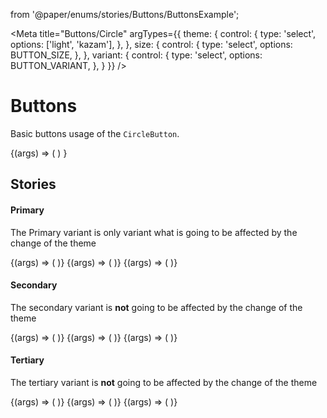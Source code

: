   from '@paper/enums/stories/Buttons/ButtonsExample';

<Meta title="Buttons/Circle"
      argTypes={{
        theme: {
          control: {
            type: 'select',
            options: ['light', 'kazam'],
          },
        },
        size: {
          control: {
            type: 'select',
            options: BUTTON_SIZE,
          },
        },
        variant: {
          control: {
            type: 'select',
            options: BUTTON_VARIANT,
          },
        }
      }}
/>


# Buttons
Basic buttons usage of the `CircleButton`.

<Canvas>
  <Story
    name="Default Circle button"
    args={{
      theme: 'light',
      variant: BUTTON_VARIANT.PRIMARY,
      size: BUTTON_SIZE.BIG
    }}
  >
    {(args) => (<CircleButton {...args} >
      <Icon icon={ICON.BOARD} color={ICONS_COLOR.DARK} size={ICONS_SIZE.SMALL} />
    </CircleButton>)
    }
  </Story>
</Canvas>

<ArgsTable story="Default Circle button"/>

## Stories

#### Primary

The Primary variant is only variant what is  going to be affected by the change of the theme

<Canvas>
  <Story
    name="Primary Circle button big"
    args={{
      theme: 'light',
      variant: BUTTON_VARIANT.PRIMARY,
      size: BUTTON_SIZE.BIG
    }}
  >
    {(args) => (<CircleButton {...args} >
      <Icon icon={ICON.BOARD} color={ICONS_COLOR.DARK} size={ICONS_SIZE.SMALL} />
    </CircleButton>)}
  </Story>
  <Story
    name="Primary Circle button default"
    args={{
      theme: 'light',
      variant: BUTTON_VARIANT.PRIMARY,
      size: BUTTON_SIZE.DEFAULT
    }}
  >
    {(args) => (
      <CircleButton {...args} >
        <Icon icon={ICON.BOARD} color={ICONS_COLOR.DARK} size={ICONS_SIZE.SMALL} />
      </CircleButton>
    )}
  </Story>
  <Story
    name="Primary Circle button small"
    args={{
      theme: 'light',
      variant: BUTTON_VARIANT.PRIMARY,
      size: BUTTON_SIZE.SMALL
    }}
  >
  {(args) => (<CircleButton {...args} >
      <Icon icon={ICON.PLUS} color={ICONS_COLOR.DARK} size={ICONS_SIZE.SMALL} />
    </CircleButton>)}
  </Story>
</Canvas>

#### Secondary

The secondary variant is **not** going to be affected by the change of the theme

<Canvas>
  <Story
    name="Secondary Circle button big"
    args={{
      theme: 'light',
      variant: BUTTON_VARIANT.SECONDARY,
      size: BUTTON_SIZE.BIG
    }}
  >
    {(args) => (<CircleButton {...args} >
      <Icon icon={ICON.BOARD} color={ICONS_COLOR.DARK} size={ICONS_SIZE.SMALL} />
    </CircleButton>)}
  </Story>
  <Story
  name="Secondary button default"
    args={{
      theme: 'light',
      variant: BUTTON_VARIANT.SECONDARY,
      size: BUTTON_SIZE.DEFAULT
    }}
  >
    {(args) => (<CircleButton {...args} >
      <Icon icon={ICON.PLUS} color={ICONS_COLOR.DARK} size={ICONS_SIZE.SMALL} />
    </CircleButton>)}
  </Story>
  <Story
    name="Secondary Circle button small"
    args={{
      theme: 'light',
      variant: BUTTON_VARIANT.SECONDARY,
      size: BUTTON_SIZE.SMALL
    }}
  >
    {(args) => (<CircleButton {...args} >
      <Icon icon={ICON.BELL} color={ICONS_COLOR.DARK} size={ICONS_SIZE.SMALL} />
    </CircleButton>)}
  </Story>
</Canvas>


#### Tertiary

The tertiary variant is **not** going to be affected by the change of the theme

<Canvas>
  <Story
    name="Tertiary Circle button big"
    args={{
      theme: 'light',
      variant: BUTTON_VARIANT.TERTIARY,
      size: BUTTON_SIZE.BIG
    }}
  >
    {(args) => (<CircleButton {...args} >
      <Icon icon={ICON.ARROW_UP} color={ICONS_COLOR.DARK} size={ICONS_SIZE.SMALL} />
    </CircleButton>)}
  </Story>
  <Story
    name="Tertiary Circle button default"
    args={{
      theme: 'light',
      variant: BUTTON_VARIANT.TERTIARY,
      size: BUTTON_SIZE.DEFAULT
    }}
  >
    {(args) => (<CircleButton {...args} >
      <Icon icon={ICON.BOARD} color={ICONS_COLOR.DARK} size={ICONS_SIZE.SMALL} />
    </CircleButton>)}
  </Story>
  <Story
    name="Tertiary Circle button small"
    args={{
      theme: 'light',
      variant: BUTTON_VARIANT.TERTIARY,
      size: BUTTON_SIZE.SMALL
    }}
  >
    {(args) => (<CircleButton {...args} >
      <Icon icon={ICON.PLUS} color={ICONS_COLOR.DARK} size={ICONS_SIZE.SMALL} />
    </CircleButton>)}
  </Story>
</Canvas>

